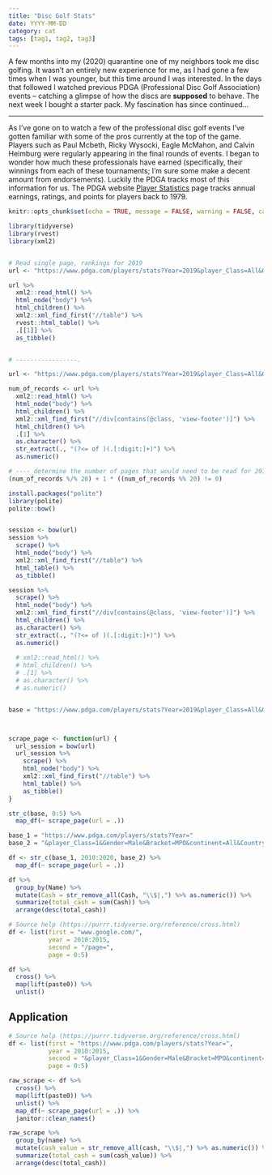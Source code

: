 ```yaml
---
title: "Disc Golf Stats"
date: YYYY-MM-DD
category: cat
tags: [tag1, tag2, tag3]
---
```


A few months into my (2020) quarantine one of my neighbors took me disc golfing. 
It wasn't an entirely new experience for me, as I had gone a few times when I was younger, but this time around I was interested. 
In the days that followed I watched previous PDGA (Professional Disc Golf Association) events -- catching a glimpse of how the discs are __supposed__ to behave. 
The next week I bought a starter pack. 
My fascination has since continued...

***

As I've gone on to watch a few of the professional disc golf events I've gotten familiar with some of the pros currently at the top of the game. 
Players such as Paul Mcbeth, Ricky Wysocki, Eagle McMahon, and Calvin Heimburg were regularly appearing in the final rounds of events. 
I began to wonder how much these professionals have earned (specifically, their winnings from each of these tournaments; I'm sure some make a decent amount from endorsements). 
Luckily the PDGA tracks most of this information for us. 
The PDGA website [Player Statistics](https://www.pdga.com/players/stats) page tracks annual earnings, ratings, and points for players back to 1979. 



```r
knitr::opts_chunk$set(echo = TRUE, message = FALSE, warning = FALSE, cache = TRUE)
```

```r
library(tidyverse)
library(rvest)
library(xml2)


# Read single page, rankings for 2019
url <- "https://www.pdga.com/players/stats?Year=2019&player_Class=All&Gender=All&Bracket=All&continent=All&Country=All&StateProv=All&page=0"

url %>% 
  xml2::read_html() %>% 
  html_node("body") %>% 
  html_children() %>% 
  xml2::xml_find_first("//table") %>% 
  rvest::html_table() %>% 
  .[[1]] %>% 
  as_tibble()


# -----------------. 

url <- "https://www.pdga.com/players/stats?Year=2019&player_Class=All&Gender=All&Bracket=All&continent=All&Country=All&StateProv=All&page=0"

num_of_records <- url %>% 
  xml2::read_html() %>% 
  html_node("body") %>% 
  html_children() %>% 
  xml2::xml_find_first("//div[contains(@class, 'view-footer')]") %>% 
  html_children() %>% 
  .[1] %>% 
  as.character() %>% 
  str_extract(., "(?<= of )(.[:digit:]+)") %>% 
  as.numeric()

# ---- determine the number of pages that would need to be read for 2019
(num_of_records %/% 20) + 1 * ((num_of_records %% 20) != 0)

install.packages("polite")
library(polite)
polite::bow()


session <- bow(url)
session %>% 
  scrape() %>% 
  html_node("body") %>% 
  xml2::xml_find_first("//table") %>% 
  html_table() %>% 
  as_tibble()

session %>% 
  scrape() %>% 
  html_node("body") %>% 
  xml2::xml_find_first("//div[contains(@class, 'view-footer')]") %>% 
  html_children() %>% 
  as.character() %>% 
  str_extract(., "(?<= of )(.[:digit:]+)") %>% 
  as.numeric()
  
  # xml2::read_html() %>% 
  # html_children() %>% 
  # .[1] %>% 
  # as.character() %>% 
  # as.numeric()


base = "https://www.pdga.com/players/stats?Year=2019&player_Class=All&Gender=All&Bracket=All&continent=All&Country=All&StateProv=All&page="



scrape_page <- function(url) {
  url_session = bow(url)
  url_session %>% 
    scrape() %>% 
    html_node("body") %>% 
    xml2::xml_find_first("//table") %>% 
    html_table() %>% 
    as_tibble()
}

str_c(base, 0:5) %>% 
  map_df(~ scrape_page(url = .))

```
  
```r
base_1 = "https://www.pdga.com/players/stats?Year="
base_2 = "&player_Class=1&Gender=Male&Bracket=MPO&continent=All&Country=All&StateProv=All&order=Prize&sort=desc&page=0"

df <- str_c(base_1, 2010:2020, base_2) %>% 
  map_df(~ scrape_page(url = .))

df %>% 
  group_by(Name) %>% 
  mutate(Cash = str_remove_all(Cash, "\\$|,") %>% as.numeric()) %>% 
  summarize(total_cash = sum(Cash)) %>% 
  arrange(desc(total_cash))
```

```r
# Source help (https://purrr.tidyverse.org/reference/cross.html)
df <- list(first = "www.google.com/", 
           year = 2010:2015, 
           second = "/page=", 
           page = 0:5)

df %>% 
  cross() %>% 
  map(lift(paste0)) %>% 
  unlist()
```



## Application 
```r
# Source help (https://purrr.tidyverse.org/reference/cross.html)
df <- list(first = "https://www.pdga.com/players/stats?Year=", 
           year = 2010:2015, 
           second = "&player_Class=1&Gender=Male&Bracket=MPO&continent=All&Country=All&StateProv=All&order=Prize&sort=desc&page=", 
           page = 0:5)

raw_scrape <- df %>% 
  cross() %>% 
  map(lift(paste0)) %>% 
  unlist() %>% 
  map_df(~ scrape_page(url = .)) %>% 
  janitor::clean_names()

raw_scrape %>% 
  group_by(name) %>% 
  mutate(cash_value = str_remove_all(cash, "\\$|,") %>% as.numeric()) %>% 
  summarize(total_cash = sum(cash_value)) %>% 
  arrange(desc(total_cash))
```
